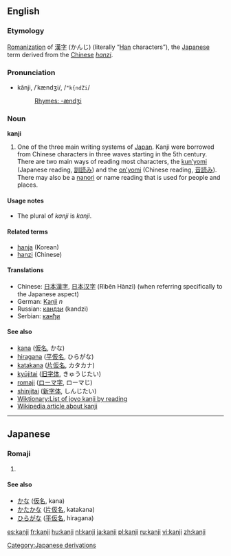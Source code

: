 {{wikipediapar|Kanji}}
==English==

===Etymology===
[[Romanization]] of [[漢字]] (かんじ) (literally “[[Han]] characters”), the [[Japanese]] term derived from the [[Chinese]] ''[[hanzi]]''.

===Pronunciation===
*kănji, /ˈkændʒi/, /<tt>"k{ndZi</tt>/
*:[[Rhymes:English:-ændʒi|Rhymes: -ændʒi]]

===Noun===
'''kanji'''
# One of the three main writing systems of [[Japan]].  Kanji were borrowed from Chinese characters in three waves starting in the 5th century.  There are two main ways of reading most characters, the [[kun'yomi|kun’yomi]] (Japanese reading, [[訓読み]]) and the [[on'yomi|on’yomi]] (Chinese reading, [[音読み]]).  There may also be a [[nanori]] or name reading that is used for people and places.

====Usage notes====
* The plural of ''kanji'' is ''kanji''.

====Related terms====
* [[hanja]] (Korean)
* [[hanzi]] (Chinese)

====Translations====
*Chinese: [[日本漢字]], [[日本汉字]] (Rìbĕn Hànzì) (when referring specifically to the Japanese aspect)
*German: [[Kanji]] ''n''
*Russian: [[кандзи]] (kandzi)
*Serbian: [[канђи]]

====See also====
* [[kana]] ([[仮名]], かな)
* [[hiragana]] ([[平]][[仮名]], ひらがな)
* [[katakana]] ([[片仮名]], カタカナ)
* [[kyūjitai]] ([[旧字体]], きゅうじたい)
* [[romaji]] ([[ローマ字]], ローマじ)
* [[shinjitai]] ([[新字体]], しんじたい)
* [[Wiktionary:List of joyo kanji by reading]]
* [[w:Kanji|Wikipedia article about kanji]]

----

==Japanese==
===Romaji===
{{romaji|かんじ}}
# {{japdef|漢字|[[Kanji]]}}

====See also====
*[[かな]] ([[仮名]], kana)
*[[かたかな]] ([[片仮名]], katakana)
*[[ひらがな]] ([[平仮名]], hiragana)

[[Category:Japanese derivations]]

[[es:kanji]]
[[fr:kanji]]
[[hu:kanji]]
[[nl:kanji]]
[[ja:kanji]]
[[pl:kanji]]
[[ru:kanji]]
[[vi:kanji]]
[[zh:kanji]]